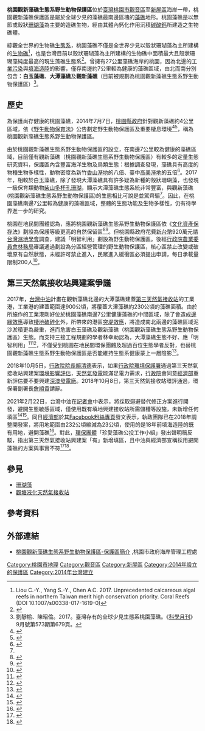 {{otheruses|subject=桃園市的生態保護區|other=中華民國公投第20案|2021年中華民國全國性公民投票}}
{{Expert needed|subject=環境工程|subject2=生態保育|time=2021-01-15T13:59:49+00:00}}
{{Infobox protected area
| name = 桃園觀新藻礁生態系野生動物保護區
| iucn_category = IV
| photo =Guanxin Algae +Taisheng.Jen+02((WDPA555594024)).jpg
| photo_caption =桃園觀新藻礁海岸
| photo_width =
| location = [[桃園市|桃園市]][[觀音區|觀音區]]、[[新屋區|新屋區]]
| area = 315公頃（野生動物保護區）<br />396公頃（重要棲息環境）
| established = 2014年7月7日
| governing_body = [[桃園市政府|桃園市政府]]
| coordinates  = {{坐標|25|00|45|N|121|01|35|E|display=title,inline}}
}}
'''桃園觀新藻礁生態系野生動物保護區'''位於[[臺灣|臺灣]][[桃園市|桃園市]][[觀音區|觀音區]]至[[新屋區|新屋區]]海岸一帶，桃園觀新藻礁保護區是屬於全球少見的藻礁最南邊區塊的[[藻礁|藻礁]]地形。桃園藻礁是以無節或殼狀[[珊瑚藻|珊瑚藻]]為主要的造礁生物，經由其體內鈣化作用沉積[[碳酸鈣|碳酸鈣]]所建造之生物礁體。

綜觀全世界的生物礁[[生態系|生態系]]，桃園藻礁不僅是全世界少見以殼狀珊瑚藻為主所建構的[[生物礁|生物礁]]<ref>Liou C.-Y., Yang S.-Y., Chen A.C. 2017. Unprecedented calcareous algal reefs in northern Taiwan merit high conservation priority. Coral Reefs (DOI 10.1007/s00338-017-1619-0)</ref>，也是台灣目前以殼狀珊瑚藻為主所建構的生物礁中面積最大且殼狀珊瑚藻純度最高的現生藻礁生態系<ref>{{cite web |url=http://e-info.org.tw/node/207100 |title=台灣的藻礁真的到處都是嗎？ |author=劉少倫 |work=環境資訊中心 |accessdate=2017-09-04 |archive-date=2017-09-08 |archive-url=https://web.archive.org/web/20170908223808/http://e-info.org.tw/node/207100 |dead-url=no }}</ref>。曾擁有27公里藻礁海岸的桃園，因為北邊的[[工業污染|工業污染]]與[[填海造陸|填海造陸]]的影響，僅存南邊約7公里較為健康的藻礁區域，由北而南分別包含：'''白玉藻礁'''、'''大潭藻礁'''及'''觀新藻礁'''（目前被規劃為桃園觀新藻礁生態系野生動物保護區）<ref name="臺灣存有的全球少見生態系桃園藻礁">劉靜榆、陳昭倫。2017。臺灣存有的全球少見生態系桃園藻礁。《[[科學月刊|科學月刊]]》9月號第573期第679頁。</ref>。

==歷史==
為保護尚存健康的桃園藻礁，2014年7月7日，[[桃園縣政府|桃園縣政府]]針對觀新藻礁約4公里區域，依《[[野生動物保育法|野生動物保育法]]》公告劃定野生動物保護區及重要棲息環境<ref>{{Cite web|url=https://conservation.forest.gov.tw/0000187|title=桃園觀新藻礁生態系野生動物重要棲息環境|publisher=行政院農業委員會林務局|date=2016-07-13|accessdate=2018-11-24|archive-date=2018-11-24|archive-url=https://web.archive.org/web/20181124105830/https://conservation.forest.gov.tw/0000187|dead-url=no}}</ref><ref>{{cite web|url=https://conservation.forest.gov.tw/0000150|title=桃園觀新藻礁生態系野生動物保護區|publisher=行政院農業委員會林務局|date=2017-03-20|accessdate=2018-11-24|archive-date=2018-11-24|archive-url=https://web.archive.org/web/20181124105801/https://conservation.forest.gov.tw/0000150|dead-url=no}}</ref>，稱為桃園觀新藻礁生態系野生動物保護區。

由於桃園觀新藻礁生態系野生動物保護區的設立，在南邊7公里較為健康的藻礁區域，目前僅有觀新藻礁（桃園觀新藻礁生態系野生動物保護區）有較多的定量生態研究資料，保護區內含豐富海洋生物及鳥類生態：根據調查發現，藻礁具有高度的物種生物多樣性，動物密度為新竹[[香山溼地|香山溼地]]的八倍、臺中[[高美野生動物保護區|高美溼地]]的五倍<ref>{{cite news |url=http://www.chinatimes.com/newspapers/20140408000416-260114 |title=桃園觀新藻礁 定為「野保區」 |author=湯雅雯 |work=中國時報 |date=2014-04-08 |accessdate=2014-10-25 |archive-date=2014-10-25 |archive-url=https://web.archive.org/web/20141025174437/http://www.chinatimes.com/newspapers/20140408000416-260114 |dead-url=no }}</ref>。2017年，相較於白玉藻礁，除了發現大潭藻礁具有許多疑為新種的殼狀珊瑚藻，也發現一級保育類動物[[柴山多杯孔珊瑚|柴山多杯孔珊瑚]]，顯示大潭藻礁生態系統非常豐富，與觀新藻礁(桃園觀新藻礁生態系野生動物保護區)的生態相比可說是並駕齊驅<ref name="臺灣存有的全球少見生態系桃園藻礁" />。因此，在桃園藻礁南邊7公里較為健康的藻礁區域，整體的生態功能及生物多樣性，仍有待學界進一步的研究。

桃園在地民間團體認為，應將桃園觀新藻礁生態系野生動物保護區依《[[文化資產保存法|文化資產保存法]]》劃設為保護等級更高的自然保留區<ref>{{cite news |url=http://www.chinatimes.com/newspapers/20140505000486-260107 |title=桃園淨灘健行 張曉風響應 |author=楊宗灝 |work=中國時報 |date=2014-05-05 |accessdate=2014-10-25 |archive-date=2014-10-25 |archive-url=https://web.archive.org/web/20141025180352/http://www.chinatimes.com/newspapers/20140505000486-260107 |dead-url=no }}</ref><ref>{{cite news |url=http://news.ltn.com.tw/news/life/paper/770970 |title=桃園觀新藻礁保護區成立 環團批敷衍 |author=謝文華、薛翰駿 |work=自由時報 |date=2014-04-16 |accessdate=2014-10-25 |archive-date=2014-10-25 |archive-url=https://web.archive.org/web/20141025173342/http://news.ltn.com.tw/news/life/paper/770970 |dead-url=no }}</ref>。但桃園縣政府花費[[新台幣|新台幣]]920萬元請[[台灣濕地學會|台灣濕地學會]]調查，建議「明智利用」劃設為野生動物保護區。後經[[行政院農業委員會林務局|行政院農業委員會林務局]]審議通過劃設為分區經營管理的野生動物保護區，核心區禁止改變或破壞原有自然狀態，未經許可禁止進入，民眾進入緩衝區必須提出申請，每日承載量限制200人<ref>{{cite news |url=http://udn.com/NEWS/BREAKINGNEWS/BREAKINGNEWS9/%E9%80%B2%E5%85%A5%E6%A1%83%E5%9C%92%E8%A7%80%E6%96%B0%E8%97%BB%E7%A4%81%E4%BF%9D%E8%AD%B7%E5%8D%80%20%E6%B0%91%E7%9C%BE%E9%9C%80%E7%94%B3%E8%AB%8B-8982189.shtml |title=進入桃園觀新藻礁保護區 民眾需申請 |author=江睿智 |work=經濟日報 |date=2014-10-06 |accessdate=2014-10-26 |archive-date=2014-10-25 |archive-url=https://web.archive.org/web/20141025174810/http://udn.com/NEWS/BREAKINGNEWS/BREAKINGNEWS9/%E9%80%B2%E5%85%A5%E6%A1%83%E5%9C%92%E8%A7%80%E6%96%B0%E8%97%BB%E7%A4%81%E4%BF%9D%E8%AD%B7%E5%8D%80%20%E6%B0%91%E7%9C%BE%E9%9C%80%E7%94%B3%E8%AB%8B-8982189.shtml |dead-url=no }}</ref>。

==第三天然氣接收站興建案爭議==
2017年，[[台灣中油|台灣中油]]計畫在觀新藻礁北邊的大潭藻礁建蓋[[第三天然氣接收站|第三天然氣接收站]]的工業港，工業港的建蓋範圍達900公頃，將覆蓋大潭藻礁約230公頃的藻礁面積。由於所施作的工業港剛好位於桃園藻礁南邊7公里健康藻礁的中間區域，除了會造成[[邊緣效應|邊緣效應]]導致[[棲地破碎化|棲地破碎化]]外，所帶來的港區[[突堤效應|突堤效應]]，將造成南北兩邊的藻礁區域泥沙淤積更為嚴重，進而危害白玉藻礁及觀新藻礁（桃園觀新藻礁生態系野生動物保護區）生態。而支持三接工程規劃的學者林幸助認為，大潭藻礁生態不好、應「明智利用」<ref>{{cite news |url=https://www.youtube.com/watch?v=egVyTaZtzw8 |title=學者專家歧見多 大潭藻礁命未卜 |work=桃園有線新聞 |date=2017-05-31 |accessdate=2017-10-09 |archive-date=2021-05-15 |archive-url=https://web.archive.org/web/20210515143452/https://www.youtube.com/watch?v=egVyTaZtzw8 |dead-url=no }}</ref><ref>{{cite news |url=https://tw.appledaily.com/new/realtime/20171016/1223493 |author=洪敏隆 |title=大潭藻礁爭議 台灣濕地學會球員兼裁判間接收受中油300萬 |work=蘋果即時 |publisher=[[台灣蘋果日報|台灣蘋果日報]] |date=2017-10-16 |accessdate=2018-05-04 |archive-date=2018-08-01 |archive-url=https://web.archive.org/web/20180801211724/https://tw.appledaily.com/new/realtime/20171016/1223493/ |dead-url=no }}</ref>，不僅受到桃園在地民間環保團體及超過百位生態學者反對，也替桃園觀新藻礁生態系野生動物保護區是否能維持生態系健康蒙上一層陰影<ref>{{cite news |url=https://udn.com/news/story/7314/2727274 |title=百位學者連署 搶救桃園大潭藻礁 |author=黃義書 |work=[[聯合報系|聯合報系]]攝影中心 |date=2017-09-28 |accessdate=2017-09-28 |archive-date=2017-10-07 |archive-url=https://web.archive.org/web/20171007132349/https://udn.com/news/story/7314/2727274 |dead-url=no }}</ref>。

2018年10月5日，[[行政院院長|行政院院長]][[賴清德|賴清德]]表示，如果[[行政院環境保護署|行政院環境保護署]]通過第三天然氣接收站興建案[[環境影響評估|環境影響評估]]，[[天然氣發電|天然氣發電]]能滿足電力需求，[[行政院|行政院]]會同意[[中華民國經濟部|經濟部]]重新評估要不要興建[[深澳發電廠|深澳發電廠]]。2018年10月8日，第三天然氣接收站環評通過，環保署副署長[[詹順貴|詹順貴]]請辭。

2021年2月22日，台灣中油在[[記者會|記者會]]中表示，將採取迴避替代修正方案進行開發，避開生態敏感區域，僅使用既有填地興建接收站所需儲槽等設施，未新增任何填區<ref>{{Cite web |url=https://www.cpc.com.tw/News_Content.aspx?n=28&s=5762 |title=台灣中油:第三座液化天然氣接收站施工 持續維護藻礁生態與確保能源轉型、經濟發展目標 |author=張瑞宗 |date=2021-02-22 |publisher=台灣中油 |language=zh-hant |accessdate=2021-02-24 |quote= |archive-date=2021-02-24 |archive-url=https://web.archive.org/web/20210224095110/https://www.cpc.com.tw/News_Content.aspx?n=28&s=5762 |dead-url=no }}</ref><ref>{{cite news |language = zh-hant |author = 黃淑惠 |url = https://udn.com/news/story/7238/5267365 |title = 中油：第三座液化天然氣接收站施工會持續維護藻礁生態 |publisher = 聯合新聞網 |date =2021-02-22|accessdate =2021-02-24}}</ref>。同日[[中華民國經濟部|經濟部]]於其[[Facebook|Facebook]][[粉絲專頁|粉絲專頁]]發文表示，執政團隊已在2018年調整開發案，將用地範圍由232公頃縮減為23公頃，使用的是18年前填海造陸的既有用地，避開藻礁<ref>{{Cite web |url=https://www.facebook.com/moea.gov.tw/posts/5308418609198272 |title=經濟部Facebook粉絲專頁 |date=2021-02-22|language=zh-hant |accessdate=2021-02-24|quote=}}</ref>。對此，[[環保團體|環保團體]]「珍愛藻礁公投工作小組」發出聲明稿反駁，指出第三天然氣接收站興建案「有」新增填區，且中油與經濟部宣稱採用避開藻礁的方案與事實不符<ref>{{Cite web |url=http://algalreef.weebly.com/022320844382833288226126.html |title=0223公開聲明 - 珍愛桃園藻礁 |author=潘忠政、陳憲政 |date=2021-02-23 |publisher=珍愛桃園藻礁 |language=zh-hant |accessdate=2021-02-24 |quote= |archive-date=2021-02-27 |archive-url=https://web.archive.org/web/20210227124623/http://algalreef.weebly.com/022320844382833288226126.html |dead-url=no }}</ref><ref>{{cite news |language = zh-hant |author = 吳姿賢 |url = https://udn.com/news/story/7266/5271717 |title = 藻礁公投告急！ 中油稱三接採迴避措施 環團批誤導大眾 |publisher = 聯合新聞網 |date = 2021-02-23 |accessdate = 2021-02-24 |archive-date = 2021-02-24 |archive-url = https://web.archive.org/web/20210224005220/https://udn.com/news/story/7266/5271717 |dead-url = no }}</ref>。

== 參見 ==
{{Portal box|生态}}
*[[珊瑚藻|珊瑚藻]]
*[[觀塘液化天然氣接收站|觀塘液化天然氣接收站]]
==參考資料==
{{Reflist}}

== 外部連結==
{{Commons|Category:Taoyuan Guanxin Algal Reefs Ecosystem Wildlife Refuge}}
*[https://algal-reef.tycg.gov.tw/ 桃園觀新藻礁生態系野生動物保護區-保護區簡介] {{Wayback|url=https://algal-reef.tycg.gov.tw/ |date=20210306173730 }},桃園市政府海岸管理工程處 

{{台灣野生動物保護區}}

[[Category:桃園市地理|Category:桃園市地理]]
[[Category:觀音區|Category:觀音區]]
[[Category:新屋區|Category:新屋區]]
[[Category:2014年設立的保護區|Category:2014年設立的保護區]]
[[Category:2014年台灣建立|Category:2014年台灣建立]]